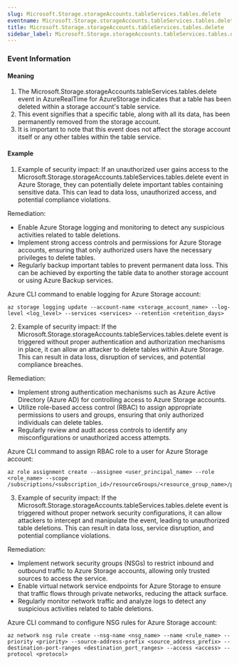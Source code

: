 ```yaml
--- 
slug: Microsoft.Storage.storageAccounts.tableServices.tables.delete
eventname: Microsoft.Storage.storageAccounts.tableServices.tables.delete
title: Microsoft.Storage.storageAccounts.tableServices.tables.delete
sidebar_label: Microsoft.Storage.storageAccounts.tableServices.tables.delete
---
```

                       
### Event Information

#### Meaning

1. The Microsoft.Storage.storageAccounts.tableServices.tables.delete event in AzureRealTime for AzureStorage indicates that a table has been deleted within a storage account's table service.
2. This event signifies that a specific table, along with all its data, has been permanently removed from the storage account.
3. It is important to note that this event does not affect the storage account itself or any other tables within the table service.

#### Example

1. Example of security impact: If an unauthorized user gains access to the Microsoft.Storage.storageAccounts.tableServices.tables.delete event in Azure Storage, they can potentially delete important tables containing sensitive data. This can lead to data loss, unauthorized access, and potential compliance violations.

Remediation:
- Enable Azure Storage logging and monitoring to detect any suspicious activities related to table deletions.
- Implement strong access controls and permissions for Azure Storage accounts, ensuring that only authorized users have the necessary privileges to delete tables.
- Regularly backup important tables to prevent permanent data loss. This can be achieved by exporting the table data to another storage account or using Azure Backup services.

Azure CLI command to enable logging for Azure Storage account:
```
az storage logging update --account-name <storage_account_name> --log-level <log_level> --services <services> --retention <retention_days>
```

2. Example of security impact: If the Microsoft.Storage.storageAccounts.tableServices.tables.delete event is triggered without proper authentication and authorization mechanisms in place, it can allow an attacker to delete tables within Azure Storage. This can result in data loss, disruption of services, and potential compliance breaches.

Remediation:
- Implement strong authentication mechanisms such as Azure Active Directory (Azure AD) for controlling access to Azure Storage accounts.
- Utilize role-based access control (RBAC) to assign appropriate permissions to users and groups, ensuring that only authorized individuals can delete tables.
- Regularly review and audit access controls to identify any misconfigurations or unauthorized access attempts.

Azure CLI command to assign RBAC role to a user for Azure Storage account:
```
az role assignment create --assignee <user_principal_name> --role <role_name> --scope /subscriptions/<subscription_id>/resourceGroups/<resource_group_name>/providers/Microsoft.Storage/storageAccounts/<storage_account_name>
```

3. Example of security impact: If the Microsoft.Storage.storageAccounts.tableServices.tables.delete event is triggered without proper network security configurations, it can allow attackers to intercept and manipulate the event, leading to unauthorized table deletions. This can result in data loss, service disruption, and potential compliance violations.

Remediation:
- Implement network security groups (NSGs) to restrict inbound and outbound traffic to Azure Storage accounts, allowing only trusted sources to access the service.
- Enable virtual network service endpoints for Azure Storage to ensure that traffic flows through private networks, reducing the attack surface.
- Regularly monitor network traffic and analyze logs to detect any suspicious activities related to table deletions.

Azure CLI command to configure NSG rules for Azure Storage account:
```
az network nsg rule create --nsg-name <nsg_name> --name <rule_name> --priority <priority> --source-address-prefix <source_address_prefix> --destination-port-ranges <destination_port_ranges> --access <access> --protocol <protocol>
```


 